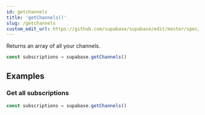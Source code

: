 ```yaml
---
id: getchannels
title: 'getChannels()'
slug: /getchannels
custom_edit_url: https://github.com/supabase/supabase/edit/master/spec/supabase_js_v2_legacy.yml
---
```



Returns an array of all your channels.

```js
const subscriptions = supabase.getChannels()
```

## Examples

### Get all subscriptions

```js
const subscriptions = supabase.getChannels()
```
